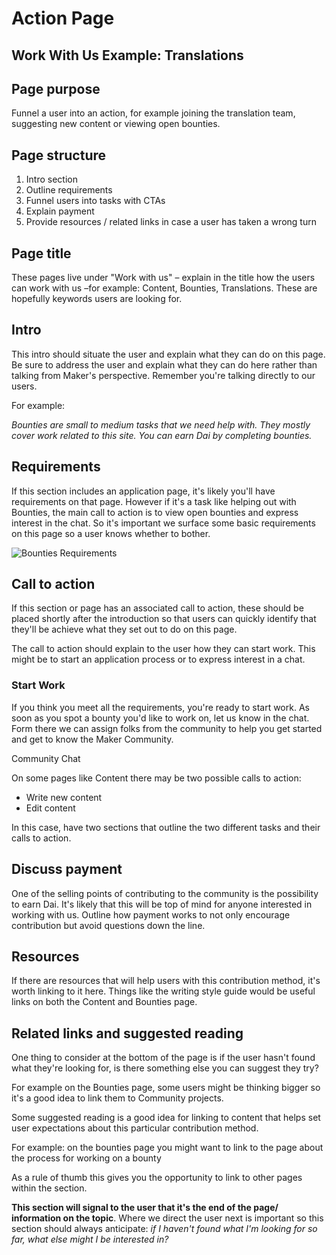 # Action Page 

## Work With Us Example: Translations

## Page purpose

Funnel a user into an action, for example joining the translation team, suggesting new content or viewing open bounties.

## Page structure

1. Intro section
2. Outline requirements
3. Funnel users into tasks with CTAs
4. Explain payment
5. Provide resources / related links in case a user has taken a wrong turn

## **Page title**

These pages live under "Work with us" – explain in the title how the users can work with us –for example: Content, Bounties, Translations. These are hopefully keywords users are looking for.

## **Intro**

This intro should situate the user and explain what they can do on this page. Be sure to address the user and explain what they can do here rather than talking from Maker's perspective. Remember you're talking directly to our users. 

For example: 

*Bounties are small to medium tasks that we need help with. They mostly cover work related to this site. You can earn Dai by completing bounties.*

## Requirements

If this section includes an application page, it's likely you'll have requirements on that page. However if it's a task like helping out with Bounties, the main call to action is to view open bounties and express interest in the chat. So it's important we surface some basic requirements on this page so a user knows whether to bother.

![Bounties Requirements](../../images/bounties-requirements.png)

## Call to action

If this section or page has an associated call to action, these should be placed shortly after the introduction so that users can quickly identify that they'll be achieve what they set out to do on this page. 

The call to action should explain to the user how they can start work. This might be to start an application process or to express interest in a chat.

<CTA>

### Start Work
If you think you meet all the requirements, you're ready to start work. As soon as you spot a bounty you'd like to work on, let us know in the chat. Form there we can assign folks from the community to help you get started and get to know the Maker Community.

<Link to="chat.makerdao.com/channel/community-development">Community Chat</Link>

</CTA>

On some pages like Content there may be two possible calls to action:

- Write new content
- Edit content

In this case, have two sections that outline the two different tasks and their calls to action.

## Discuss payment

One of the selling points of contributing to the community is the possibility to earn Dai. It's likely that this will be top of mind for anyone interested in working with us. Outline how payment works to not only encourage contribution but avoid questions down the line.

## Resources

If there are resources that will help users with this contribution method, it's worth linking to it here. Things like the writing style guide would be useful links on both the Content and Bounties page.

## Related links and suggested reading

One thing to consider at the bottom of the page is if the user hasn't found what they're looking for, is there something else you can suggest they try?

For example on the Bounties page, some users might be thinking bigger so it's a good idea to link them to Community projects.

Some suggested reading is a good idea for linking to content that helps set user expectations about this particular contribution method.

For example: on the bounties page you might want to link to the page about the process for working on a bounty

As a rule of thumb this gives you the opportunity to link to other pages within the section.

**This section will signal to the user that it's the end of the page/ information on the topic**. Where we direct the user next is important so this section should always anticipate: *if I haven't found what I'm looking for so far, what else might I be interested in?*